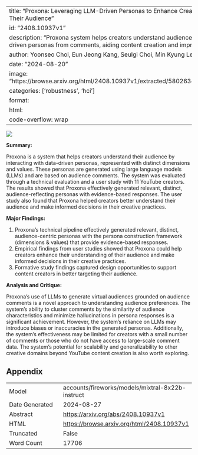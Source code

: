 
---
title: "Proxona: Leveraging LLM-Driven Personas to Enhance Creators' Understanding of Their Audience"
id: "2408.10937v1"
description: "Proxona system helps creators understand audience by generating data-driven personas from comments, aiding content creation and improvement."
author: Yoonseo Choi, Eun Jeong Kang, Seulgi Choi, Min Kyung Lee, Juho Kim
date: "2024-08-20"
image: "https://browse.arxiv.org/html/2408.10937v1/extracted/5802634/figure/interface1.png"
categories: ['robustness', 'hci']
format:
  html:
    code-overflow: wrap
---

![](https://browse.arxiv.org/html/2408.10937v1/extracted/5802634/figure/interface1.png)

**Summary:**

Proxona is a system that helps creators understand their audience by interacting with data-driven personas, represented with distinct dimensions and values. These personas are generated using large language models (LLMs) and are based on audience comments. The system was evaluated through a technical evaluation and a user study with 11 YouTube creators. The results showed that Proxona effectively generated relevant, distinct, audience-reflecting personas with evidence-based responses. The user study also found that Proxona helped creators better understand their audience and make informed decisions in their creative practices.

**Major Findings:**

1. Proxona's technical pipeline effectively generated relevant, distinct, audience-centric personas with the persona construction framework (dimensions & values) that provide evidence-based responses.
2. Empirical findings from user studies showed that Proxona could help creators enhance their understanding of their audience and make informed decisions in their creative practices.
3. Formative study findings captured design opportunities to support content creators in better targeting their audience.

**Analysis and Critique:**

Proxona's use of LLMs to generate virtual audiences grounded on audience comments is a novel approach to understanding audience preferences. The system's ability to cluster comments by the similarity of audience characteristics and minimize hallucinations in persona responses is a significant achievement. However, the system's reliance on LLMs may introduce biases or inaccuracies in the generated personas. Additionally, the system's effectiveness may be limited for creators with a small number of comments or those who do not have access to large-scale comment data. The system's potential for scalability and generalizability to other creative domains beyond YouTube content creation is also worth exploring.

## Appendix

|          |          |
|----------|----------|
| Model     | accounts/fireworks/models/mixtral-8x22b-instruct       |
| Date Generated     | 2024-08-27       |
| Abstract | [https://arxiv.org/abs/2408.10937v1](https://arxiv.org/abs/2408.10937v1)        |
| HTML     | [https://browse.arxiv.org/html/2408.10937v1](https://browse.arxiv.org/html/2408.10937v1)       |
| Truncated       | False       |
| Word Count       | 17706       |
